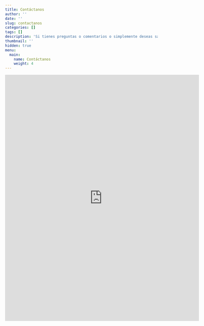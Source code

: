```yaml
---
title: Contáctanos
author: ''
date: ''
slug: contactanos
categories: []
tags: []
description: 'Si tienes preguntas o comentarios o simplemente deseas saber máss sobre lo que hacemos, no dudes en contactarnos.'
thumbnail: ''
hidden: true
menu: 
  main: 
    name: Contáctanos
    weight: 4
---
```


<iframe src="https://docs.google.com/forms/d/e/1FAIpQLSdBH2zguw0uqmCb3FA06HJnlxzsZ7PuEY0PEcGv3s0RT6oKSQ/viewform?embedded=true" width="640" height="812" frameborder="0" marginheight="0" marginwidth="0">Loading???</iframe>